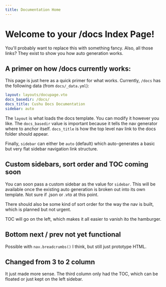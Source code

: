 ```yaml
---
title: Documentation Home
---
```


# Welcome to your /docs Index Page!

You'll probably want to replace this with something fancy. Also,
all those links? They exist to show you how auto generation works.

## A primer on how /docs currently works:

This page is just here as a quick primer for what works.
Currently, `/docs` has the following data (from `docs/_data.yml`):

```yml
layout: layouts/docupage.vto
docs_basedir: /docs/
docs_title: Cushu Docs Documentation
sidebar: auto
```

The `layout` is what loads the docs template. You can modify it however
you like. The `docs_basedir` value is important because it tells the nav
generator where to anchor itself. `docs_title` is how the top level 
nav link to the docs folder should appear.

Finally, `sidebar` can either be `auto` (default) which auto-generates a
basic but very flat sidebar navigation link structure.

## Custom sidebars, sort order and TOC coming soon

You can soon pass a custom sidebar as the value for `sidebar`. This 
will be available once the existing auto generation is broken out into 
its own template. Not sure if .json or .vto at this point.

There should also be some kind of sort order for the way the nav is 
built, which is planned but not urgent.

TOC will go on the left, which makes it all easier to vanish ito the 
hamburger.

## Bottom next / prev not yet functional

Possible with `nav.breadcrumbs()` I think, but still just prototype HTML.

## Changed from 3 to 2 column

It just made more sense. The third column only had the TOC, which can be 
floated or just kept on the left sidebar.